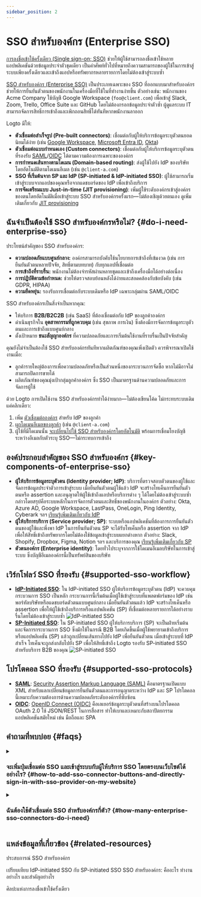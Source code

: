 ```yaml
---
sidebar_position: 2
---
```


# SSO สำหรับองค์กร (Enterprise SSO)

[การลงชื่อเข้าใช้ครั้งเดียว (Single sign-on; SSO)](https://auth.wiki/single-sign-on) ช่วยให้ผู้ใช้สามารถลงชื่อเข้าใช้หลายแอปพลิเคชันด้วยข้อมูลประจำตัวชุดเดียว เป็นคำศัพท์ทั่วไปที่หมายถึงความสามารถของผู้ใช้ในการเข้าสู่ระบบเพียงครั้งเดียวและเข้าถึงแอปหรือทรัพยากรหลายรายการโดยไม่ต้องเข้าสู่ระบบซ้ำ

[SSO สำหรับองค์กร (Enterprise SSO)](https://auth-wiki.logto.io/enterprise-sso) เป็นประเภทเฉพาะของ SSO ที่ออกแบบมาสำหรับองค์กร ช่วยให้การยืนยันตัวตนของพนักงานในเครื่องมือที่ใช้ในที่ทำงานง่ายขึ้น ตัวอย่างเช่น: พนักงานของ Acme Company ใช้บัญชี Google Workspace (`foo@client.com`) เพื่อเข้าสู่ Slack, Zoom, Trello, Office Suite และ GitHub โดยไม่ต้องกรอกข้อมูลประจำตัวซ้ำ ผู้ดูแลระบบ IT สามารถจัดการสิทธิ์การเข้าถึงและเพิกถอนสิทธิ์ได้ทันทีหากพนักงานลาออก

Logto มีให้:

- **ตัวเชื่อมต่อสำเร็จรูป (Pre-built connectors)**: เชื่อมต่อกับผู้ให้บริการข้อมูลระบุตัวตนยอดนิยมได้ง่าย (เช่น [Google Workspace](/integrations/google-workspace), [Microsoft Entra ID](/integrations/entra-id-saml), [Okta](/integrations/okta))
- **ตัวเชื่อมต่อแบบกำหนดเอง (Custom connectors)**: เชื่อมต่อกับผู้ให้บริการข้อมูลระบุตัวตนที่รองรับ [SAML](/integrations/saml-sso)/[OIDC](/integrations/oidc-sso) ได้ตามความต้องการเฉพาะขององค์กร
- **การกำหนดเส้นทางตามโดเมน (Domain-based routing)**: ส่งผู้ใช้ไปยัง IdP ของบริษัทโดยอัตโนมัติตามโดเมนอีเมล (เช่น `@client-a.com`)
- **SSO ที่เริ่มต้นจาก SP และ IdP (SP-initiated & IdP-initiated SSO)**: ผู้ใช้สามารถเริ่มเข้าสู่ระบบจากแอปของคุณหรือจากแดชบอร์ดของ IdP เพื่อเข้าถึงบริการ
- **การจัดเตรียมแบบ Just-in-time (JIT provisioning)**: เพิ่มผู้ใช้ระดับองค์กรเข้าสู่องค์กรของตนโดยอัตโนมัติเมื่อเข้าสู่ระบบ SSO สำหรับองค์กรครั้งแรก—ไม่ต้องเชิญด้วยตนเอง ดูเพิ่มเติมเกี่ยวกับ [JIT provisioning](/organizations/just-in-time-provisioning#enterprise-sso-provisioning)

## ฉันจำเป็นต้องใช้ SSO สำหรับองค์กรหรือไม่? \{#do-i-need-enterprise-sso}

ประโยชน์สำคัญของ SSO สำหรับองค์กร:

- **ความปลอดภัยแบบศูนย์กลาง:** องค์กรสามารถบังคับใช้นโยบายการเข้าถึงที่เข้มงวด (เช่น การยืนยันตัวตนหลายปัจจัย, สิทธิ์ตามบทบาท) กับทุกแอปที่เชื่อมต่อ
- **การเข้าถึงที่ราบรื่น:** พนักงานไม่ต้องจำรหัสผ่านหลายชุดและเข้าถึงเครื่องมือได้อย่างต่อเนื่อง
- **การปฏิบัติตามข้อกำหนด:** ช่วยให้ตรวจสอบย้อนหลังได้ง่ายและสอดคล้องกับข้อบังคับ (เช่น GDPR, HIPAA)
- **ความยืดหยุ่น:** รองรับการเชื่อมต่อกับระบบเดิมหรือ IdP เฉพาะกลุ่มผ่าน SAML/OIDC

SSO สำหรับองค์กรเป็นสิ่งจำเป็นหากคุณ:

- ให้บริการ **B2B/B2C2B** (เช่น SaaS) ที่ต้องเชื่อมต่อกับ IdP ของลูกค้าองค์กร
- ดำเนินธุรกิจใน **อุตสาหกรรมที่ถูกควบคุม** (เช่น สุขภาพ การเงิน) ซึ่งต้องมีการจัดการข้อมูลระบุตัวตนและการเข้าถึงแบบศูนย์กลาง
- ตั้งเป้าหมาย **ชนะสัญญาองค์กร** ที่ความปลอดภัยและการเริ่มต้นใช้งานที่ราบรื่นเป็นปัจจัยสำคัญ

คุณยังไม่จำเป็นต้องใช้ SSO สำหรับองค์กรทันทีหากผลิตภัณฑ์ของคุณเพิ่งเปิดตัว ควรพิจารณาเปิดใช้งานเมื่อ:

- ลูกค้ารายใหญ่ต้องการเพื่อความปลอดภัยหรือเป็นส่วนหนึ่งของกระบวนการจัดซื้อ หากไม่มีอาจไม่สามารถปิดการขายได้
- ผลิตภัณฑ์ของคุณมุ่งเป้ากลุ่มลูกค้าองค์กร ซึ่ง SSO เป็นมาตรฐานด้านความปลอดภัยและการจัดการผู้ใช้

ด้วย Logto การเปิดใช้งาน SSO สำหรับองค์กรทำได้ง่ายมาก—ไม่ต้องเขียนโค้ด ไม่กระทบระบบเดิม แค่คลิกเดียว:

1. เพิ่ม [ตัวเชื่อมต่อองค์กร](/connectors/enterprise-connectors) สำหรับ IdP ของลูกค้า
2. [ผูกโดเมนอีเมลของลูกค้า](/end-user-flows/enterprise-sso/sp-initiated-sso#set-up-sp-initiated-sso) (เช่น `@client-a.com`)
3. ผู้ใช้ที่มีโดเมนนั้น [จะเปลี่ยนไปใช้ SSO สำหรับองค์กรโดยอัตโนมัติ](/end-user-flows/enterprise-sso/enterprise-sso-identity#enterprise-sso-account-linking) พร้อมการเชื่อมโยงบัญชีระหว่างอีเมลกับตัวระบุ SSO—ไม่กระทบการเข้าถึง

## องค์ประกอบสำคัญของ SSO สำหรับองค์กร \{#key-components-of-enterprise-sso}

- **ผู้ให้บริการข้อมูลระบุตัวตน (Identity provider; IdP)**: บริการที่ตรวจสอบตัวตนของผู้ใช้และจัดการข้อมูลประจำตัวการเข้าสู่ระบบ เมื่อยืนยันตัวตนผู้ใช้แล้ว IdP จะสร้างโทเค็นการยืนยันตัวตนหรือ assertion และอนุญาตให้ผู้ใช้เข้าถึงแอปหรือบริการต่าง ๆ ได้โดยไม่ต้องเข้าสู่ระบบซ้ำ กล่าวโดยสรุปคือระบบหลักในการจัดการตัวตนและสิทธิ์ของพนักงานในองค์กร ตัวอย่าง: Okta, Azure AD, Google Workspace, LastPass, OneLogin, Ping Identity, Cyberark ฯลฯ [เรียนรู้เพิ่มเติมเกี่ยวกับ IdP](https://auth.wiki/identity-provider)
- **ผู้ให้บริการบริการ (Service provider; SP)**: ระบบหรือแอปพลิเคชันที่ต้องการการยืนยันตัวตนของผู้ใช้และพึ่งพา IdP ในการยืนยันตัวตน SP จะได้รับโทเค็นหรือ assertion จาก IdP เพื่อให้สิทธิ์เข้าถึงทรัพยากรโดยไม่ต้องใช้ข้อมูลเข้าสู่ระบบแยกต่างหาก ตัวอย่าง: Slack, Shopify, Dropbox, Figma, Notion ฯลฯ และบริการของคุณ [เรียนรู้เพิ่มเติมเกี่ยวกับ SP](https://auth.wiki/service-provider)
- **ตัวตนองค์กร (Enterprise identity)**: โดยทั่วไประบุจากการใช้โดเมนอีเมลบริษัทในการเข้าสู่ระบบ ซึ่งบัญชีอีเมลองค์กรนี้เป็นทรัพย์สินของบริษัท

## เวิร์กโฟลว์ SSO ที่รองรับ \{#supported-sso-workflow}

- [**IdP-Initiated SSO**](/end-user-flows/enterprise-sso/idp-initiated-sso): ใน IdP-initiated SSO ผู้ให้บริการข้อมูลระบุตัวตน (IdP) จะควบคุมกระบวนการ SSO เป็นหลัก กระบวนการนี้เริ่มต้นเมื่อผู้ใช้เข้าสู่ระบบที่แพลตฟอร์มของ IdP เช่น พอร์ทัลบริษัทหรือแดชบอร์ดตัวตนแบบศูนย์กลาง เมื่อยืนยันตัวตนแล้ว IdP จะสร้างโทเค็นหรือ assertion เพื่อให้ผู้ใช้เข้าถึงบริการหรือแอปพลิเคชัน (SP) ที่เชื่อมต่อหลายรายการได้อย่างราบรื่นโดยไม่ต้องเข้าสู่ระบบซ้ำ
  <img src="/img/assets/idp-initiated-sso.png" alt="IdP-initiated SSO" />
- [**SP-Initiated SSO**](/end-user-flows/enterprise-sso/sp-initiated-sso): ใน SP-initiated SSO ผู้ให้บริการบริการ (SP) จะเป็นฝ่ายเริ่มต้นและจัดการกระบวนการ SSO ซึ่งมักใช้ในกรณี B2B โดยเกิดขึ้นเมื่อผู้ใช้พยายามเข้าถึงบริการหรือแอปพลิเคชัน (SP) แล้วถูกเปลี่ยนเส้นทางไปยัง IdP เพื่อยืนยันตัวตน เมื่อเข้าสู่ระบบที่ IdP สำเร็จ โทเค็นจะถูกส่งกลับไปยัง SP เพื่อให้สิทธิ์เข้าถึง Logto รองรับ SP-initiated SSO สำหรับบริการ B2B ของคุณ
  <img src="/img/assets/sp-initiated-sso.png" alt="SP-initiated SSO" />

## โปรโตคอล SSO ที่รองรับ \{#supported-sso-protocols}

- [**SAML**](/integrations/saml-sso): [Security Assertion Markup Language (SAML)](https://auth.wiki/saml) คือมาตรฐานเปิดแบบ XML สำหรับแลกเปลี่ยนข้อมูลการยืนยันตัวตนและการอนุญาตระหว่าง IdP และ SP โปรโตคอลนี้เหมาะกับความต้องการด้านความปลอดภัยระดับองค์กรที่ซับซ้อน
- [**OIDC**](/integrations/oidc-sso): [OpenID Connect (OIDC)](https://auth.wiki/openid-connect) คือเลเยอร์ข้อมูลระบุตัวตนที่สร้างบนโปรโตคอล OAuth 2.0 ใช้ JSON/REST ในการสื่อสาร ทำให้เบาและเหมาะกับสถาปัตยกรรมแอปพลิเคชันสมัยใหม่ เช่น มือถือและ SPA

## คำถามที่พบบ่อย \{#faqs}

<details>
  <summary>

### จะเพิ่มปุ่มเชื่อมต่อ SSO และเข้าสู่ระบบกับผู้ให้บริการ SSO โดยตรงบนเว็บไซต์ได้อย่างไร? \{#how-to-add-sso-connector-buttons-and-directly-sign-in-with-sso-provider-on-my-website}

</summary>

Logto ช่วยให้คุณเพิ่มปุ่มเข้าสู่ระบบโซเชียลบนเว็บไซต์และเริ่มกระบวนการเข้าสู่ระบบ SSO ได้โดยตรงโดยไม่ต้องแสดงฟอร์มเข้าสู่ระบบเริ่มต้น ดูคู่มือ [Direct sign-in](/end-user-flows/authentication-parameters/direct-sign-in/) สำหรับคำแนะนำโดยละเอียด

</details>

<details>
  <summary>

### ฉันต้องใช้ตัวเชื่อมต่อ SSO สำหรับองค์กรกี่ตัว? \{#how-many-enterprise-sso-connectors-do-i-need}

</summary>

ลูกค้าแต่ละรายต้องใช้ตัวเชื่อมต่อเฉพาะเพื่อแยกการตั้งค่า การจัดการพนักงาน และการควบคุมสิทธิ์ ตัวอย่างเช่น:

- **ลูกค้า A (Okta):** “Enterprise Connector A” ใช้ Okta สำหรับ `@client-a.com`
- **ลูกค้า B (Okta):** “Enterprise Connector B” อีกตัว ใช้ Okta สำหรับ `@client-b.com`
- **ลูกค้า C (Azure AD):** “Enterprise connector C” ใช้ Microsoft Azure AD สำหรับ `@client-c.com`

หากคุณต้องการให้หลายลูกค้าใช้งานโดยไม่ต้องตั้งค่ารายลูกค้า ให้พิจารณาใช้ [ตัวเชื่อมต่อโซเชียล](/connectors/social-connectors) (เช่น Google, Facebook) แทน เพราะไม่ต้องตั้งค่า IdP เฉพาะลูกค้า

</details>

## แหล่งข้อมูลที่เกี่ยวข้อง \{#related-resources}

<Url href="https://www.youtube.com/watch?v=-mD8Sfab7sI&t=12s"> ประสบการณ์ SSO สำหรับองค์กร</Url>

<Url href="https://blog.logto.io/idp-vs-sp-initiated-sso">
  เปรียบเทียบ IdP-initiated SSO กับ SP-initiated SSO
</Url>

<Url href="https://blog.logto.io/enterprise-sso">
  SSO สำหรับองค์กร: คืออะไร ทำงานอย่างไร และสำคัญอย่างไร
</Url>

<Url href="https://blog.logto.io/single-sign-on">ศิลปะแห่งการลงชื่อเข้าใช้ครั้งเดียว</Url>

